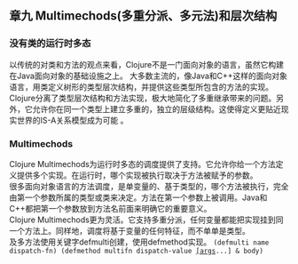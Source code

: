 ==章九 Multimechods(多重分派、多元法)和层次结构==

===没有类的运行时多态===
<p>
以传统的对类和方法的观点来看，Clojure不是一门面向对象的语言，虽然它构建在Java面向对象的基础设施之上。
大多数主流的，像Java和C++这样的面向对象语言，用类定义树形的类型层次结构，并提供这些类型所包含的方法的实现。
Clojure分离了类型层次结构和方法实现，极大地简化了多重继承带来的问题。另外，它允许你在同一个类型上建立多重的，独立的层级结构。这使得定义更贴近现实世界的IS-A关系模型成为可能 。
</p>

===Multimechods===
<p>
Clojure Multimechods为运行时多态的调度提供了支持。它允许你给一个方法定义提供多个实现。在运行时，哪个实现被执行取决于方法被赋予的参数。<br/>
很多面向对象语言的方法调度，是单变量的、基于类型的，哪个方法被执行，完全由第一个参数所属的类型或类来决定。方法在第一个参数上被调用。Java和C++都把第一个参数放到方法名前面来明确它的重要意义。<br/>
Clojure Multimechods更为灵活。它支持多重分派，任何变量都能把实现挂到同一个方法上。同样地，调度将基于变量的任何特征，而不单单是类型。<br/>
及多方法使用关键字defmulti创建，使用defmethod实现。
<code>
(defmulti name dispatch-fn)
(defmethod multifn dispatch-value [[[]]args...[[]]] & body)
</code>
</p>